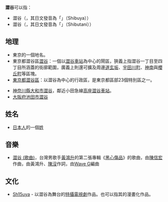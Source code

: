 '''澀谷'''可以指：
* 澀谷（{{lang|ja|渋谷}}，其日文發音為「{{lang|ja|しぶや}}」（Shibuya））
* 澀谷（{{lang|ja|渋谷}}，其日文發音為「{{lang|ja|しぶたに}}」（Shibutani））
== 地理 ==
* 東京的一個地名。
* 東京都澀谷區[[澀谷|澀谷]]：一個以[[澀谷車站|澀谷車站]]為中心的鬧區，狹義上指澀谷一丁目至四丁目所涵蓋的街廓範圍，廣義上則還可擴及周邊[[道玄坂|道玄坂]]、[[宇田川町|宇田川町]]、[[神南|神南]]與[[櫻丘町_(澀谷區)|櫻丘町]]等區塊。
* [[東京都|東京都]][[澀谷區|澀谷區]]：以澀谷為中心的行政區，是東京都區部23個特別區之一。

* [[神奈川縣|神奈川縣]][[大和市|大和市]][[澀谷_(大和市)|澀谷]]，鄰近小田急線[[高座澀谷車站|高座澀谷車站]]。
* [[大阪府|大阪府]][[池田市|池田市]][[澀谷_(池田市)|澀谷]]
== 姓名 ==
* [[日本人|日本人]]的一個[[姓|姓]]

== 音樂==
* [[澀谷_(歌曲)|澀谷 (歌曲)]]，台灣男歌手[[黃鴻升|黃鴻升]]的第二張專輯《[[黑心傷品|黑心傷品]]》的歌曲，由[[陳信宏|陳信宏]]作曲，由黃鴻升、[[陳沒|陳沒]]作詞，由[[Wave_G|Wave G]]編曲

== 文化 ==
* [[Sh15uya|Sh15uya]] - 以澀谷為舞台的[[特攝|特攝]][[電視劇|電視劇]]作品。也可以指其的漫畫化作品。

{{disambig|Cat=二字日本相關消歧義}}